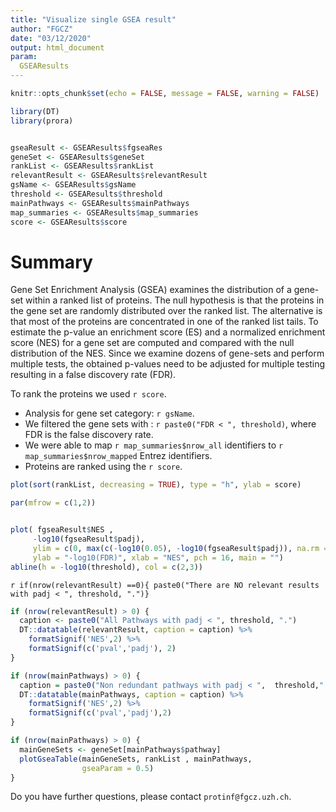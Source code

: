 ```yaml
---
title: "Visualize single GSEA result"
author: "FGCZ"
date: "03/12/2020"
output: html_document
param:
  GSEAResults
---
```


```r

knitr::opts_chunk$set(echo = FALSE, message = FALSE, warning = FALSE)
```


```r
library(DT)
library(prora)


gseaResult <- GSEAResults$fgseaRes
geneSet <- GSEAResults$geneSet
rankList <- GSEAResults$rankList
relevantResult <- GSEAResults$relevantResult
gsName <- GSEAResults$gsName
threshold <- GSEAResults$threshold
mainPathways <- GSEAResults$mainPathways
map_summaries <- GSEAResults$map_summaries
score <- GSEAResults$score

```

# Summary

Gene Set Enrichment Analysis (GSEA) examines the distribution of a gene-set within a ranked list of proteins. The null hypothesis is that the proteins in the gene set are randomly distributed over the ranked list. The alternative is that most of the proteins are concentrated in one of the ranked list tails. To estimate the p-value an enrichment score (ES) and a normalized enrichment score (NES) for a gene set are computed and compared with the null distribution of the NES. Since we examine dozens of gene-sets and perform multiple tests, the obtained p-values need to be adjusted for multiple testing resulting in a false discovery rate (FDR).


To rank the proteins we used `r score`. 

- Analysis for gene set category: `r gsName`.
- We filtered the gene sets with : `r paste0("FDR < ", threshold)`, where FDR is the false discovery rate.
- We were able to map `r map_summaries$nrow_all` identifiers to `r map_summaries$nrow_mapped` Entrez identifiers.
- Proteins are ranked using the `r score`.


```r
plot(sort(rankList, decreasing = TRUE), type = "h", ylab = score)

```


```r
par(mfrow = c(1,2))


plot( fgseaResult$NES ,
     -log10(fgseaResult$padj),
     ylim = c(0, max(c(-log10(0.05), -log10(fgseaResult$padj)), na.rm = TRUE)),
     ylab = "-log10(FDR)", xlab = "NES", pch = 16, main = "")
abline(h = -log10(threshold), col = c(2,3))
```


`r if(nrow(relevantResult) ==0){ paste0("There are NO relevant results with padj < ", threshold, ".")} `

```r
if (nrow(relevantResult) > 0) {
  caption <- paste0("All Pathways with padj < ", threshold, ".")
  DT::datatable(relevantResult, caption = caption) %>% 
    formatSignif('NES',2) %>%
    formatSignif(c('pval','padj'), 2)
}
```


```r
if (nrow(mainPathways) > 0) {
  caption = paste0("Non redundant pathways with padj < ",  threshold,".")
  DT::datatable(mainPathways, caption = caption) %>%
    formatSignif('NES',2) %>%
    formatSignif(c('pval','padj'),2)
}

```


```r
if (nrow(mainPathways) > 0) {
  mainGeneSets <- geneSet[mainPathways$pathway]
  plotGseaTable(mainGeneSets, rankList , mainPathways,
                gseaParam = 0.5)
}
```


Do you have further questions, please contact `protinf@fgcz.uzh.ch`.


